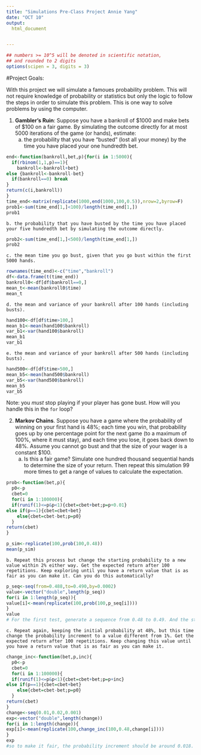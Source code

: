 ```yaml
---
title: "Simulations Pre-Class Project Annie Yang"
date: "OCT 10"
output:
  html_document


---
```


<style type="text/css">
.table {

    width: 80%;
    margin-left:10%; 
    margin-right:10%;
}
</style>
```r
## numbers >= 10^5 will be denoted in scientific notation,
## and rounded to 2 digits
options(scipen = 3, digits = 3)
```




#Project Goals:


With this project we will simulate a famoues probability problem. This will not require knowledge of probability or statistics but only the logic to follow the steps in order to simulate this problem. This is one way to solve problems by using the computer. 

 1. **Gambler's Ruin**: Suppose you have a bankroll of $1000 and make bets of $100 on a fair game. By simulating the outcome directly for at most 5000 iterations of the game (or hands), estimate:
    a. the probability that you have "busted" (lost all your money) by the time you have placed your one hundredth bet. 
    
```r
end<-function(bankroll,bet,p){for(i in 1:5000){
  if(rbinom(1,1,p)==1){
    bankroll<-bankroll+bet}
else {bankroll<-bankroll-bet}
  if(bankroll==0) break
}
return(c(i,bankroll))
}
time_end<-matrix(replicate(1000,end(1000,100,0.5)),nrow=2,byrow=F)
prob1<-sum(time_end[1,]<100)/length(time_end[1,])
prob1
```    
    
    
    b. the probability that you have busted by the time you have placed your five hundredth bet by simulating the outcome directly.
    
```r
prob2<-sum(time_end[1,]<500)/length(time_end[1,])
prob2
```

    
    c. the mean time you go bust, given that you go bust within the first 5000 hands.

```r
rownames(time_end)<-c("time","bankroll")
df<-data.frame(t(time_end))
bankroll0<-df[df$bankroll==0,]
mean_t<-mean(bankroll0$time)
mean_t
```

    d. the mean and variance of your bankroll after 100 hands (including busts).
    
```r
hand100<-df[df$time>100,]
mean_b1<-mean(hand100$bankroll)
var_b1<-var(hand100$bankroll)
mean_b1
var_b1
```

    e. the mean and variance of your bankroll after 500 hands (including busts).

```r
hand500<-df[df$time>500,]
mean_b5<-mean(hand500$bankroll)
var_b5<-var(hand500$bankroll)
mean_b5
var_b5
```

 
Note: you *must* stop playing if your player has gone bust. How will you handle this in the `for` loop?


2. **Markov Chains**. Suppose you have a game where the probability of winning on your first hand is 48%; each time you win, that probability goes up by one percentage point for the next game (to a maximum of 100%, where it must stay), and each time you lose, it goes back down to 48%. Assume you cannot go bust and that the size of your wager is a constant $100.
    a. Is this a fair game? Simulate one hundred thousand sequential hands to determine the size of your return. Then repeat this simulation 99 more times to get a range of values to calculate the expectation.
    
```r
prob<-function(bet,p){
  p0<-p
  cbet=0
  for(i in 1:100000){
  if(runif(1)<=p&p<1){cbet=cbet+bet;p=p+0.01}
else if(p==1){cbet=cbet+bet}
    else{cbet=cbet-bet;p=p0}
  }
return(cbet)
}

p_sim<-replicate(100,prob(100,0.48))
mean(p_sim)
```


    b. Repeat this process but change the starting probability to a new value within 2% either way. Get the expected return after 100 repetitions. Keep exploring until you have a return value that is as fair as you can make it. Can you do this automatically?

```r

p_seq<-seq(from=0.488,to=0.490,by=0.0002)
value<-vector("double",length(p_seq))
for(i in 1:length(p_seq)){
value[i]<-mean(replicate(100,prob(100,p_seq[i])))
}
value
# For the first test, generate a sequence from 0.48 to 0.49. And the starting probability should be around 0.489 to make a relatively fair return value. Then do the second test, generate a sequence from 0.488 to 0.490. After analysing the value, the starting probability should be around 0.4895.
```


    c. Repeat again, keeping the initial probability at 48%, but this time change the probability increment to a value different from 1%. Get the expected return after 100 repetitions. Keep changing this value until you have a return value that is as fair as you can make it. 

```r

change_inc<-function(bet,p,inc){
  p0<-p
  cbet=0
  for(i in 1:100000){
  if(runif(1)<=p&p<1){cbet=cbet+bet;p=p+inc}
else if(p==1){cbet=cbet+bet}
    else{cbet=cbet-bet;p=p0}
  }
return(cbet)
}
change<-seq(0.01,0.02,0.001)
exp<-vector("double",length(change))
for(i in 1:length(change)){
exp[i]<-mean(replicate(100,change_inc(100,0.48,change[i])))
}
exp
#so to make it fair, the probability increment should be around 0.018. To get a more accurate probability increment, generate a sequence from 0.017 to 0.019 and observe the result.

```
